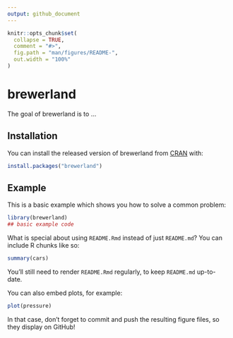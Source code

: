 ```yaml
---
output: github_document
---
```


<!-- README.md is generated from README.Rmd. Please edit that file -->

```r
knitr::opts_chunk$set(
  collapse = TRUE,
  comment = "#>",
  fig.path = "man/figures/README-",
  out.width = "100%"
)
```
# brewerland

<!-- badges: start -->
<!-- badges: end -->

The goal of brewerland is to ...

## Installation

You can install the released version of brewerland from [CRAN](https://CRAN.R-project.org) with:

``` r
install.packages("brewerland")
```

## Example

This is a basic example which shows you how to solve a common problem:

```r
library(brewerland)
## basic example code
```

What is special about using `README.Rmd` instead of just `README.md`? You can include R chunks like so:

```r
summary(cars)
```

You'll still need to render `README.Rmd` regularly, to keep `README.md` up-to-date.

You can also embed plots, for example:

```r
plot(pressure)
```

In that case, don't forget to commit and push the resulting figure files, so they display on GitHub!
